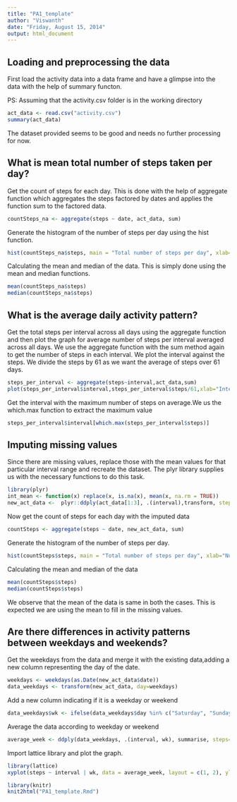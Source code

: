 ```yaml
---
title: "PA1_template"
author: "Viswanth"
date: "Friday, August 15, 2014"
output: html_document
---
```


## Loading and preprocessing the data

First load the activity data into a data frame and have a glimpse into the data with the help of summary functon. 

PS: Assuming that the activity.csv folder is in the working directory

```r
act_data <- read.csv("activity.csv")
summary(act_data)
```

The dataset provided seems to be good and needs no further processing for now. 

## What is mean total number of steps taken per day?

Get the count of steps for each day. This is done with the help of aggregate function which aggregates the steps factored by dates and applies the function sum to the factored data.

```r
countSteps_na <- aggregate(steps ~ date, act_data, sum)
```

Generate the histogram of the number of steps per day using the hist function. 

```r
hist(countSteps_na$steps, main = "Total number of steps per day", xlab="Number of steps")
```

Calculating the mean and median of the data. This is simply done using the mean and median functions.

```r
mean(countSteps_na$steps)
median(countSteps_na$steps)
```


## What is the average daily activity pattern?

Get the total steps per interval across all days using the aggregate function and then plot the graph for average number of steps per interval averaged across all days. We use the aggregate function with the sum method again to get the number of steps in each interval. We plot the interval against the steps. We divide the steps by 61 as we want the average of steps over 61 days.

```r
steps_per_interval <- aggregate(steps~interval,act_data,sum)
plot(steps_per_interval$interval,steps_per_interval$steps/61,xlab="Intervals",ylab="Average Steps", type="l")
```

Get the interval with the maximum number of steps on average.We us the which.max function to extract the maximum value

```r
steps_per_interval$interval[which.max(steps_per_interval$steps)]
```

## Imputing missing values

Since there are missing values, replace those with the mean values for that particular interval range and recreate the dataset. The plyr library supplies us with the necessary functions to do this task.


```r
library(plyr)
int_mean <- function(x) replace(x, is.na(x), mean(x, na.rm = TRUE))
new_act_data <-  plyr::ddply(act_data[1:3], .(interval),transform, steps = int_mean(steps),date = date,interval=interval) 
```

Now get the count of steps for each day with the imputed data
```r
countSteps <- aggregate(steps ~ date, new_act_data, sum)
```

Generate the histogram of the number of steps per day.
```r
hist(countSteps$steps, main = "Total number of steps per day", xlab="Number of steps")
```

Calculating the mean and median of the data
```r
mean(countSteps$steps)
median(countSteps$steps)
```

We observe that the mean of the data is same in both the cases. This is expected we are using the mean to fill in the missing values. 

## Are there differences in activity patterns between weekdays and weekends?

Get the weekdays from the data and merge it with the existing data,adding a new column representing the day of the date.
```r
weekdays <- weekdays(as.Date(new_act_data$date))
data_weekdays <- transform(new_act_data, day=weekdays)
```

Add a new column indicating if it is a weekday or weekend

```r
data_weekdays$wk <- ifelse(data_weekdays$day %in% c("Saturday", "Sunday"),"weekend", "weekday")
```

Average the data according to weekday or weekend
```r
average_week <- ddply(data_weekdays, .(interval, wk), summarise, steps=mean(steps))
```

Import lattice library and plot the graph.
```r
library(lattice)
xyplot(steps ~ interval | wk, data = average_week, layout = c(1, 2), ylab = "Number of Steps", xlab = "Interval", type="l")
```

```r
library(knitr)
knit2html("PA1_template.Rmd")
```

